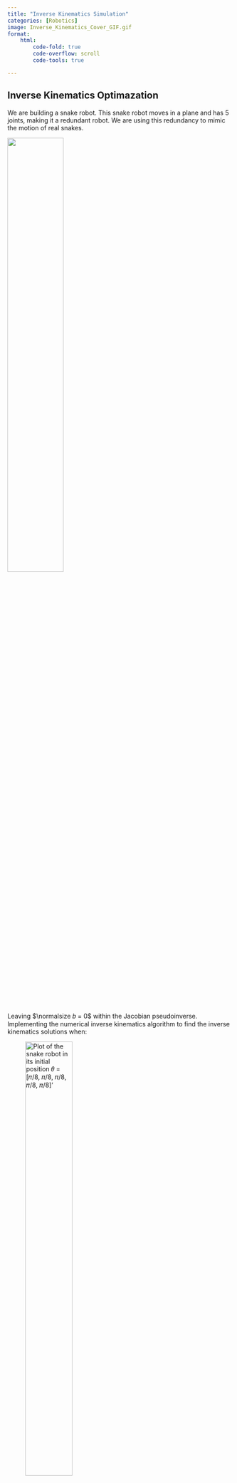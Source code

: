 ```yaml
---
title: "Inverse Kinematics Simulation"
categories: [Robotics]
image: Inverse_Kinematics_Cover_GIF.gif 
format:
    html: 
        code-fold: true
        code-overflow: scroll
        code-tools: true

---
```


## Inverse Kinematics Optimazation

We are building a snake robot. This snake robot moves in a plane and has 5 joints, making it a redundant robot. We are using this redundancy to mimic the motion of real snakes.

![](Images/Inv_diagram.png){fig-align="center" width=50%} 

Leaving $\normalsize 𝑏 = 0$ within the Jacobian pseudoinverse. Implementing the numerical inverse kinematics algorithm to find the inverse kinematics solutions when:


![Plot of the snake robot in its initial position 𝜃 = [𝜋/8, 𝜋/8, 𝜋/8, 𝜋/8, 𝜋/8]'](Images/Inverse_Default_plot.png){fig-align="center" width=50%} 



* **Case 1: 𝐿 = 1 and the desired end-effector pose is:**

**$\normalsize T_{sb} = [rotz(\pi/4), [3; 2; 0]; 0 \, 0 \, 0 \, 1]$**


```python
import numpy as np
import matplotlib
import matplotlib.pyplot as plt
matplotlib.use('Agg')  # Set the backend to a non-interactive backend
import matplotlib.animation as animation
from matplotlib.animation import PillowWriter

# Define the necessary functions
def bracket3(S):
    return np.array([[0, -S[2], S[1]], [S[2], 0, -S[0]], [-S[1], S[0], 0]])

def expm(A):
    return np.linalg.matrix_power(np.eye(A.shape[0]) + A / 16, 16)

def adjointM(T):
    R = T[0:3, 0:3]
    p = T[0:3, 3]
    return np.block([[R, np.zeros((3, 3))], [bracket3(p) @ R, R]])

def r2axisangle(R):
    if np.linalg.norm(R - np.eye(3)) < 1e-3:
        return np.array([0, 0, 0])
    else:
        theta = np.arccos(0.5 * (np.trace(R) - 1))
        omega_hat = 1 / (2 * np.sin(theta)) * (R - R.T)
        omega = np.array([omega_hat[2, 1], omega_hat[0, 2], omega_hat[1, 0]])
        return omega * theta

def bracket_s(s):
    return np.array([[0, -s[2], s[1], s[3]], [s[2], 0, -s[0], s[4]], [-s[1], s[0], 0, s[5]], [0, 0, 0, 0]])

def fk(M, S, theta):
    T = np.eye(4)
    theta = np.atleast_1d(theta)
    for i in range(len(theta)):
        T = np.dot(T, expm(bracket_s(S[:, i]) * theta[i]))
    return np.dot(T, M)

def JacS(S, theta):
    T = np.eye(4)
    Js = np.zeros((6, len(theta)))
    for i in range(len(theta)):
        Si = S[:, i]
        Js[:, i] = adjointM(T) @ Si
        T = np.dot(T, expm(bracket_s(Si) * theta[i]))
    return Js

def rotz(angle):
    c, s = np.cos(angle), np.sin(angle)
    return np.array([[c, -s, 0], [s, c, 0], [0, 0, 1]])

# Initialize plot
fig, ax = plt.subplots()
ax.set_xlim(-6, 6)
ax.set_ylim(-6, 6)
ax.grid(True)
line, = ax.plot([], [], 'o-', color=[1, 0.5, 0], linewidth=4)
plt.ion()

# Initialize parameters
L = 1
theta = np.array([np.pi/8] * 5)

S1 = np.array([0, 0, 1, 0, 0, 0])
S2 = np.array([0, 0, 1, 0, -1 * L, 0])
S3 = np.array([0, 0, 1, 0, -2 * L, 0])
S4 = np.array([0, 0, 1, 0, -3 * L, 0])
S5 = np.array([0, 0, 1, 0, -4 * L, 0])

# Create S_eq by concatenating the individual S vectors horizontally
S = np.column_stack((S1, S2, S3, S4, S5))

M = np.vstack([np.hstack([np.eye(3), np.array([[5*L, 0, 0]]).T]), [0, 0, 0, 1]])
M1 = np.vstack([np.hstack([np.eye(3), np.array([[1*L, 0, 0]]).T]), [0, 0, 0, 1]])
M2 = np.vstack([np.hstack([np.eye(3), np.array([[2*L, 0, 0]]).T]), [0, 0, 0, 1]])
M3 = np.vstack([np.hstack([np.eye(3), np.array([[3*L, 0, 0]]).T]), [0, 0, 0, 1]])
M4 = np.vstack([np.hstack([np.eye(3), np.array([[4*L, 0, 0]]).T]), [0, 0, 0, 1]])

# Desired transformation
T_d = np.vstack([np.hstack([rotz(np.pi/4), np.array([[3, 2, 0]]).T]), [0, 0, 0, 1]])
Xd = np.concatenate([r2axisangle(T_d[0:3, 0:3]), T_d[0:3, 3]])

# Initial forward kinematics
T = fk(M, S, theta)
X = np.concatenate([r2axisangle(T[0:3, 0:3]), T[0:3, 3]])

# Animation function
def update(frame):
    global theta, T, X
    if np.linalg.norm(Xd - X) > 1e-1:
        # Calculate joint transformations
        T1 = fk(M1, S[:, 0:1], theta[0])
        T2 = fk(M2, S[:, 0:2], [theta[0], theta[1]])
        T3 = fk(M3, S[:, 0:3], [theta[0], theta[1], theta[2]])
        T4 = fk(M4, S[:, 0:4], [theta[0], theta[1], theta[2], theta[3]])
        P_v = np.array([[0, 0]] + [T1[0:2, 3]]+ [T2[0:2, 3]]+ [T3[0:2, 3]]+ [T4[0:2, 3]] + [T[0:2, 3]]).T
        
        # Draw the robot
        line.set_data(P_v[0, :], P_v[1, :])
        
        # Update Jacobians and compute delta_theta
        JS = JacS(S, theta)
        Jb = np.dot(adjointM(np.linalg.inv(T)), JS)
        J_geometric = np.block([[T[0:3, 0:3], np.zeros((3, 3))], [np.zeros((3, 3)), T[0:3, 0:3]]]) @ Jb
        V = Xd - X
        delta_theta = np.dot(np.linalg.pinv(J_geometric), V)
        
        # Update theta
        theta += 0.1 * delta_theta
        print(theta)
        T = fk(M, S, theta)
        X = np.concatenate([r2axisangle(T[0:3, 0:3]), T[0:3, 3]])

    return line,

# Create and save the animation
ani = animation.FuncAnimation(fig, update, frames=np.arange(100), interval=200, blit=False)

# Save the animation
writer = PillowWriter(fps=7)  
ani.save("Inverse_Kinematics_1.gif", writer=writer)
```


At each iteration we first plot the robot and save a video frame. Then we calculate the Jacobian and perform numerical inverse kinematics. The loop terminates when the actual pose is close to the desired pose.

**MATLAB implementation**

<details>

```matlab

close all
clear
clc

% create figure
figure
axis([-6, 6, -6, 6])
grid on
hold on

% save as a video file
v = VideoWriter('Inverse_Kinematics_1.mp4', 'MPEG-4');
v.FrameRate = 25;
open(v);

% initial joint values
L = 1;
theta = [pi/8; pi/8; pi/8; pi/8; pi/8];

S1 = [0 0 1 0 0 0]';
S2 = [0 0 1 0 -1*L 0]';
S3 = [0 0 1 0 -2*L 0]';
S4 = [0 0 1 0 -3*L 0]';
S5 = [0 0 1 0 -4*L 0]';

S_eq = [S1, S2, S3, S4, S5];   
M = [eye(3), [5*L;0;0]; 0 0 0 1];
M1 = [eye(3), [1*L;0;0]; 0 0 0 1];
M2 = [eye(3), [2*L;0;0]; 0 0 0 1];
M3 = [eye(3), [3*L;0;0]; 0 0 0 1];
M4 = [eye(3), [4*L;0;0]; 0 0 0 1];

% Given desired Transformation matrices T_d
T_d = [rotz(pi/4), [3;2;0]; 0 0 0 1];
Xd = [r2axisangle(T_d(1:3, 1:3)); T_d(1:3,4)];

% T with initial joint positions
T = fk(M, S_eq, theta);
X = [r2axisangle(T(1:3, 1:3)); T(1:3,4)];

while norm(Xd - X) > 1e-2

    p0 = [0; 0]; % plot the robot
    T1 = fk(M1, S1, theta(1)); % 1. get the position of each link
    T2 = fk(M2, [S1, S2], [theta(1), theta(2)]);
    T3 = fk(M3, [S1, S2, S3], [theta(1), theta(2), theta(3)]);
    T4 = fk(M4, [S1, S2, S3, S4], [theta(1), theta(2), theta(3), theta(4)]);
    P_v = [p0, T1(1:2, 4), T2(1:2, 4), T3(1:2, 4), T4(1:2, 4), T(1:2, 4)];

    cla; % 2. draw the robot and save the frame
    plot(P_v(1,:), P_v(2,:), 'o-', 'color',[1, 0.5, 0],'linewidth',4)
    drawnow
    frame = getframe(gcf);
    writeVideo(v, frame); % My Implementation for inverse kinematics calculation below

    JS = JacS(S_eq, theta); % Updated Space Jacobian
    Jb = adjointM(inv(T))*JS; %Updated Body Jacobian
    J = [T(1:3, 1:3) zeros(3); zeros(3) T(1:3, 1:3)] * Jb; % Updated Geometric Jacobian
    V = Xd - X;

    delta_theta = pinv(J)*V +(eye(5) - pinv(J)*J)*[0;0;0;0;0];

    theta = double(theta + 0.1 * delta_theta); % Updating theta until the while loop is satisfied to get the desired joint positions
    T = fk(M, S_eq, theta);
    X = [r2axisangle(T(1:3, 1:3)); T(1:3,4)];
end

close(v);
close all
```

</details>

**Result:**

<img src="Inverse_Kinematics_1.gif" alt="Animated GIF" loop width="50%" height="50%">


* **Case 2: 𝐿 = 1 and the desired end-effector pose is:**

**$\normalsize T_{sb} = [rotz(\pi/2), [-2; 4; 0]; 0 \, 0 \, 0 \, 1]$**

```python
import numpy as np
import matplotlib
matplotlib.use('Agg')  # Set the backend to a non-interactive backend
import matplotlib.pyplot as plt
import matplotlib.animation as animation
from matplotlib.animation import PillowWriter

# Define the necessary functions
def bracket3(S):
    return np.array([[0, -S[2], S[1]], [S[2], 0, -S[0]], [-S[1], S[0], 0]])

def expm(A):
    return np.linalg.matrix_power(np.eye(A.shape[0]) + A / 16, 16)

def adjointM(T):
    R = T[0:3, 0:3]
    p = T[0:3, 3]
    return np.block([[R, np.zeros((3, 3))], [bracket3(p) @ R, R]])

def r2axisangle(R):
    if np.linalg.norm(R - np.eye(3)) < 1e-3:
        return np.array([0, 0, 0])
    else:
        theta = np.arccos(0.5 * (np.trace(R) - 1))
        omega_hat = 1 / (2 * np.sin(theta)) * (R - R.T)
        omega = np.array([omega_hat[2, 1], omega_hat[0, 2], omega_hat[1, 0]])
        return omega * theta

def bracket_s(s):
    return np.array([[0, -s[2], s[1], s[3]], [s[2], 0, -s[0], s[4]], [-s[1], s[0], 0, s[5]], [0, 0, 0, 0]])

def fk(M, S, theta):
    T = np.eye(4)
    theta = np.atleast_1d(theta)
    for i in range(len(theta)):
        T = np.dot(T, expm(bracket_s(S[:, i]) * theta[i]))
    return np.dot(T, M)

def JacS(S, theta):
    T = np.eye(4)
    Js = np.zeros((6, len(theta)))
    for i in range(len(theta)):
        Si = S[:, i]
        Js[:, i] = np.dot(adjointM(T), Si)
        T = np.dot(T, expm(bracket_s(Si) * theta[i]))
    return Js

def rotz(angle):
    c, s = np.cos(angle), np.sin(angle)
    return np.array([[c, -s, 0], [s, c, 0], [0, 0, 1]])

# Initialize plot
fig, ax = plt.subplots()
ax.set_xlim(-6, 6)
ax.set_ylim(-6, 6)
ax.grid(True)
line, = ax.plot([], [], 'o-', color=[1, 0.5, 0], linewidth=4)
plt.ion()

# Initialize parameters
L = 1
theta = np.array([np.pi/8] * 5)

S1 = np.array([0, 0, 1, 0, 0, 0])
S2 = np.array([0, 0, 1, 0, -1 * L, 0])
S3 = np.array([0, 0, 1, 0, -2 * L, 0])
S4 = np.array([0, 0, 1, 0, -3 * L, 0])
S5 = np.array([0, 0, 1, 0, -4 * L, 0])

# Create S_eq by concatenating the individual S vectors horizontally
S = np.column_stack((S1, S2, S3, S4, S5))

M = np.vstack([np.hstack([np.eye(3), np.array([[5*L, 0, 0]]).T]), [0, 0, 0, 1]])
M1 = np.vstack([np.hstack([np.eye(3), np.array([[1*L, 0, 0]]).T]), [0, 0, 0, 1]])
M2 = np.vstack([np.hstack([np.eye(3), np.array([[2*L, 0, 0]]).T]), [0, 0, 0, 1]])
M3 = np.vstack([np.hstack([np.eye(3), np.array([[3*L, 0, 0]]).T]), [0, 0, 0, 1]])
M4 = np.vstack([np.hstack([np.eye(3), np.array([[4*L, 0, 0]]).T]), [0, 0, 0, 1]])

# Desired transformation
T_d = np.vstack([np.hstack([rotz(np.pi/2), np.array([[-2, 4, 0]]).T]), [0, 0, 0, 1]])
Xd = np.concatenate([r2axisangle(T_d[0:3, 0:3]), T_d[0:3, 3]])

# Initial forward kinematics
T = fk(M, S, theta)
X = np.concatenate([r2axisangle(T[0:3, 0:3]), T[0:3, 3]])

# Animation function
def update(frame):
    global theta, T, X
    if np.linalg.norm(Xd - X) > 1e-1:
        # Calculate joint transformations
        T1 = fk(M1, S[:, 0:1], theta[0])
        T2 = fk(M2, S[:, 0:2], [theta[0], theta[1]])
        T3 = fk(M3, S[:, 0:3], [theta[0], theta[1], theta[2]])
        T4 = fk(M4, S[:, 0:4], [theta[0], theta[1], theta[2], theta[3]])
        P_v = np.array([[0, 0]] + [T1[0:2, 3]]+ [T2[0:2, 3]]+ [T3[0:2, 3]]+ [T4[0:2, 3]] + [T[0:2, 3]]).T
        
        # Draw the robot
        line.set_data(P_v[0, :], P_v[1, :])
        
        # Update Jacobians and compute delta_theta
        JS = JacS(S, theta)
        Jb = np.dot(adjointM(np.linalg.inv(T)), JS)
        J_geometric = np.block([[T[0:3, 0:3], np.zeros((3, 3))], [np.zeros((3, 3)), T[0:3, 0:3]]]) @ Jb
        V = Xd - X
        delta_theta = np.dot(np.linalg.pinv(J_geometric), V)
        
        # Update theta
        theta += 0.1 * delta_theta
        print(theta)
        T = fk(M, S, theta)
        X = np.concatenate([r2axisangle(T[0:3, 0:3]), T[0:3, 3]])

    return line,

# Create and save the animation
ani = animation.FuncAnimation(fig, update, frames=np.arange(100), interval=200, blit=False)

# Save the animation
writer = PillowWriter(fps=7)  
ani.save("Inverse_Kinematics_2.gif", writer=writer)
```


**MATLAB implementation**

<details>

```matlab

close all
clear
clc

% create figure
figure
axis([-6, 6, -6, 6])
grid on
hold on

% save as a video file
v = VideoWriter('Inverse_Kinematics_2.mp4', 'MPEG-4');
v.FrameRate = 25;
open(v);

% initial joint values
L = 1;
theta = [pi/8; pi/8; pi/8; pi/8; pi/8];

S1 = [0 0 1 0 0 0]';
S2 = [0 0 1 0 -1*L 0]';
S3 = [0 0 1 0 -2*L 0]';
S4 = [0 0 1 0 -3*L 0]';
S5 = [0 0 1 0 -4*L 0]';

S_eq = [S1, S2, S3, S4, S5];   
M = [eye(3), [5*L;0;0]; 0 0 0 1];
M1 = [eye(3), [1*L;0;0]; 0 0 0 1];
M2 = [eye(3), [2*L;0;0]; 0 0 0 1];
M3 = [eye(3), [3*L;0;0]; 0 0 0 1];
M4 = [eye(3), [4*L;0;0]; 0 0 0 1];

% Given desired Transformation matrices T_d
T_d = [rotz(pi/4), [-2;4;0]; 0 0 0 1];
Xd = [r2axisangle(T_d(1:3, 1:3)); T_d(1:3,4)];

% T with initial joint positions
T = fk(M, S_eq, theta);
X = [r2axisangle(T(1:3, 1:3)); T(1:3,4)];

while norm(Xd - X) > 1e-2

    p0 = [0; 0]; % plot the robot
    T1 = fk(M1, S1, theta(1)); % 1. get the position of each link
    T2 = fk(M2, [S1, S2], [theta(1), theta(2)]);
    T3 = fk(M3, [S1, S2, S3], [theta(1), theta(2), theta(3)]);
    T4 = fk(M4, [S1, S2, S3, S4], [theta(1), theta(2), theta(3), theta(4)]);
    P_v = [p0, T1(1:2, 4), T2(1:2, 4), T3(1:2, 4), T4(1:2, 4), T(1:2, 4)];

    cla; % 2. draw the robot and save the frame
    plot(P_v(1,:), P_v(2,:), 'o-', 'color',[1, 0.5, 0],'linewidth',4)
    drawnow
    frame = getframe(gcf);
    writeVideo(v, frame); % My Implementation for inverse kinematics calculation below

    JS = JacS(S_eq, theta); % Updated Space Jacobian
    Jb = adjointM(inv(T))*JS; %Updated Body Jacobian
    J = [T(1:3, 1:3) zeros(3); zeros(3) T(1:3, 1:3)] * Jb; % Updated Geometric Jacobian
    V = Xd - X;

    delta_theta = pinv(J)*V +(eye(5) - pinv(J)*J)*[0;0;0;0;0];

    theta = double(theta + 0.1 * delta_theta); % Updating theta until the while loop is satisfied to get the desired joint positions
    T = fk(M, S_eq, theta);
    X = [r2axisangle(T(1:3, 1:3)); T(1:3,4)];
end

close(v);
close all
```

</details>

**Result:**

<img src="Inverse_Kinematics_2.gif" alt="Animated GIF" loop width="50%" height="50%">


* **Case 3: 𝐿 = 1 and the desired end-effector pose is:**

**$\normalsize T_{sb} = [rotz(0), [3; -1; 0]; 0 \, 0 \, 0 \, 1]$**

```python
import numpy as np
import matplotlib
matplotlib.use('Agg')  # Set the backend to a non-interactive backend
import matplotlib.pyplot as plt
import matplotlib.animation as animation
from matplotlib.animation import PillowWriter

# Define the necessary functions
def bracket3(S):
    return np.array([[0, -S[2], S[1]], [S[2], 0, -S[0]], [-S[1], S[0], 0]])

def expm(A):
    return np.linalg.matrix_power(np.eye(A.shape[0]) + A / 16, 16)

def adjointM(T):
    R = T[0:3, 0:3]
    p = T[0:3, 3]
    return np.block([[R, np.zeros((3, 3))], [bracket3(p) @ R, R]])

def r2axisangle(R):
    if np.linalg.norm(R - np.eye(3)) < 1e-3:
        return np.array([0, 0, 0])
    else:
        trace = np.clip((np.trace(R) - 1) / 2, -1, 1)  # Clip trace to the valid range
        if trace < -1:
            trace = -1
        elif trace > 1:
            trace = 1
        theta = np.arccos(0.5*trace)
        omega_hat = 1 / (2 * np.sin(theta)) * (R - R.T)
        omega = np.array([omega_hat[2, 1], omega_hat[0, 2], omega_hat[1, 0]])
        return omega * theta

def bracket_s(s):
    return np.array([[0, -s[2], s[1], s[3]], [s[2], 0, -s[0], s[4]], [-s[1], s[0], 0, s[5]], [0, 0, 0, 0]])

def fk(M, S, theta):
    T = np.eye(4)
    theta = np.atleast_1d(theta)
    for i in range(len(theta)):
        T = np.dot(T, expm(bracket_s(S[:, i]) * theta[i]))
    return np.dot(T, M)

def JacS(S, theta):
    T = np.eye(4)
    Js = np.zeros((6, len(theta)))
    for i in range(len(theta)):
        Si = S[:, i]
        Js[:, i] = np.dot(adjointM(T), Si)
        T = np.dot(T, expm(bracket_s(Si) * theta[i]))
    return Js

def rotz(angle):
    c, s = np.cos(angle), np.sin(angle)
    return np.array([[c, -s, 0], [s, c, 0], [0, 0, 1]])

# Initialize plot
fig, ax = plt.subplots()
ax.set_xlim(-6, 6)
ax.set_ylim(-6, 6)
ax.grid(True)
line, = ax.plot([], [], 'o-', color=[1, 0.5, 0], linewidth=4)
plt.ion()

# Initialize parameters
L = 1
theta = np.array([np.pi/8] * 5)

S1 = np.array([0, 0, 1, 0, 0, 0])
S2 = np.array([0, 0, 1, 0, -1 * L, 0])
S3 = np.array([0, 0, 1, 0, -2 * L, 0])
S4 = np.array([0, 0, 1, 0, -3 * L, 0])
S5 = np.array([0, 0, 1, 0, -4 * L, 0])

# Create S_eq by concatenating the individual S vectors horizontally
S = np.column_stack((S1, S2, S3, S4, S5))

M = np.vstack([np.hstack([np.eye(3), np.array([[5*L, 0, 0]]).T]), [0, 0, 0, 1]])
M1 = np.vstack([np.hstack([np.eye(3), np.array([[1*L, 0, 0]]).T]), [0, 0, 0, 1]])
M2 = np.vstack([np.hstack([np.eye(3), np.array([[2*L, 0, 0]]).T]), [0, 0, 0, 1]])
M3 = np.vstack([np.hstack([np.eye(3), np.array([[3*L, 0, 0]]).T]), [0, 0, 0, 1]])
M4 = np.vstack([np.hstack([np.eye(3), np.array([[4*L, 0, 0]]).T]), [0, 0, 0, 1]])

# Desired transformation
T_d = np.vstack([np.hstack([rotz(0), np.array([[3, -1, 0]]).T]), [0, 0, 0, 1]])
Xd = np.concatenate([r2axisangle(T_d[0:3, 0:3]), T_d[0:3, 3]])

# Initial forward kinematics
T = fk(M, S, theta)
X = np.concatenate([r2axisangle(T[0:3, 0:3]), T[0:3, 3]])

# Animation function
def update(frame):
    global theta, T, X
    if np.linalg.norm(Xd - X) > 1e-1:
        # Calculate joint transformations
        T1 = fk(M1, S[:, 0:1], theta[0])
        T2 = fk(M2, S[:, 0:2], [theta[0], theta[1]])
        T3 = fk(M3, S[:, 0:3], [theta[0], theta[1], theta[2]])
        T4 = fk(M4, S[:, 0:4], [theta[0], theta[1], theta[2], theta[3]])
        P_v = np.array([[0, 0]] + [T1[0:2, 3]]+ [T2[0:2, 3]]+ [T3[0:2, 3]]+ [T4[0:2, 3]] + [T[0:2, 3]]).T
        
        # Draw the robot
        line.set_data(P_v[0, :], P_v[1, :])
        
        # Update Jacobians and compute delta_theta
        JS = JacS(S, theta)
        Jb = np.dot(adjointM(np.linalg.inv(T)), JS)
        J_geometric = np.block([[T[0:3, 0:3], np.zeros((3, 3))], [np.zeros((3, 3)), T[0:3, 0:3]]]) @ Jb
        V = Xd - X
        delta_theta = np.dot(np.linalg.pinv(J_geometric), V)
        
        # Update theta
        theta += 0.1 * delta_theta
        print(theta)
        T = fk(M, S, theta)
        X = np.concatenate([r2axisangle(T[0:3, 0:3]), T[0:3, 3]])

    return line,

# Create and save the animation
ani = animation.FuncAnimation(fig, update, frames=np.arange(100), interval=200, blit=False)

# Save the animation
writer = PillowWriter(fps=7)  
ani.save("Inverse_Kinematics_3.gif", writer=writer)
```


<details>

```matlab

close all
clear
clc

% create figure
figure
axis([-6, 6, -6, 6])
grid on
hold on

% save as a video file
v = VideoWriter('Inverse_Kinematics_3.mp4', 'MPEG-4');
v.FrameRate = 25;
open(v);

% initial joint values
L = 1;
theta = [pi/8; pi/8; pi/8; pi/8; pi/8];

S1 = [0 0 1 0 0 0]';
S2 = [0 0 1 0 -1*L 0]';
S3 = [0 0 1 0 -2*L 0]';
S4 = [0 0 1 0 -3*L 0]';
S5 = [0 0 1 0 -4*L 0]';

S_eq = [S1, S2, S3, S4, S5];   
M = [eye(3), [5*L;0;0]; 0 0 0 1];
M1 = [eye(3), [1*L;0;0]; 0 0 0 1];
M2 = [eye(3), [2*L;0;0]; 0 0 0 1];
M3 = [eye(3), [3*L;0;0]; 0 0 0 1];
M4 = [eye(3), [4*L;0;0]; 0 0 0 1];

% Given desired Transformation matrices T_d
T_d = [rotz(0), [3;-1;0]; 0 0 0 1];
Xd = [r2axisangle(T_d(1:3, 1:3)); T_d(1:3,4)];

% T with initial joint positions
T = fk(M, S_eq, theta);
X = [r2axisangle(T(1:3, 1:3)); T(1:3,4)];

while norm(Xd - X) > 1e-2

    p0 = [0; 0]; % plot the robot
    T1 = fk(M1, S1, theta(1)); % 1. get the position of each link
    T2 = fk(M2, [S1, S2], [theta(1), theta(2)]);
    T3 = fk(M3, [S1, S2, S3], [theta(1), theta(2), theta(3)]);
    T4 = fk(M4, [S1, S2, S3, S4], [theta(1), theta(2), theta(3), theta(4)]);
    P_v = [p0, T1(1:2, 4), T2(1:2, 4), T3(1:2, 4), T4(1:2, 4), T(1:2, 4)];

    cla; % 2. draw the robot and save the frame
    plot(P_v(1,:), P_v(2,:), 'o-', 'color',[1, 0.5, 0],'linewidth',4)
    drawnow
    frame = getframe(gcf);
    writeVideo(v, frame); % My Implementation for inverse kinematics calculation below

    JS = JacS(S_eq, theta); % Updated Space Jacobian
    Jb = adjointM(inv(T))*JS; %Updated Body Jacobian
    J = [T(1:3, 1:3) zeros(3); zeros(3) T(1:3, 1:3)] * Jb; % Updated Geometric Jacobian
    V = Xd - X;

    delta_theta = pinv(J)*V +(eye(5) - pinv(J)*J)*[0;0;0;0;0];

    theta = double(theta + 0.1 * delta_theta); % Updating theta until the while loop is satisfied to get the desired joint positions
    T = fk(M, S_eq, theta);
    X = [r2axisangle(T(1:3, 1:3)); T(1:3,4)];
end

close(v);
close all
```
</details>

**Result:**

<img src="Inverse_Kinematics_3.gif" alt="Animated GIF" loop width="50%" height="50%">


## Jacobian Pseudoinverse and Redundancy

This problem continues exploring the redundant snake robot used simulated above. So far we have left $\normalsize 𝑏 = 0$ in our Jacobian pseudoinverse. More generally, choosing $\normalsize 𝑏$ allows us to set a secondary objective for the inverse kinematics of redundant robots.

Here we establish that numerical inverse kinematics finds a solution for $\normalsize \theta$ such that $\normalsize T_{sb}(\theta)$ equals the desired end-effector pose. But when working with redundant robots, multiple solutions are often possible. Choosing $\normalsize 𝑏$ affects which of these solutions the algorithm selects.

Now I set $\normalsize 𝑏$ as the following vector (and update $\normalsize 𝑏$ as $\normalsize \theta_1$ changes):

b = [[-theta(0) 
        0 
        0 
        0 
        0]], (6x1) vector

$$\normalsize \theta_d = \left(\begin{array}{cc} 
-\theta(0)\\
0\\
0\\
0\\
0\\
\end{array}\right)
$$

Which is a $\normalsize (6 * 1) \, vector$

* Equation: $\normalsize \delta\theta = pinv(J)*V + (I - pinv(J)*J)*b$

**Here we change the delta_theta by manipulating the pseudoinverse and introducing the null-space**

Note: $\normalsize 𝑏$ was a zero vector till now for all the three cases, but now we will notice the change for Case 3:

**CASE 3: Modified delta_theta for Redundancy**

```python
import numpy as np
import matplotlib
matplotlib.use('Agg')  # Set the backend to a non-interactive backend
import matplotlib.pyplot as plt
import matplotlib.animation as animation
from matplotlib.animation import PillowWriter

# Define the necessary functions
def bracket3(S):
    return np.array([[0, -S[2], S[1]], [S[2], 0, -S[0]], [-S[1], S[0], 0]])

def expm(A):
    return np.linalg.matrix_power(np.eye(A.shape[0]) + A / 16, 16)

def adjointM(T):
    R = T[0:3, 0:3]
    p = T[0:3, 3]
    return np.block([[R, np.zeros((3, 3))], [bracket3(p) @ R, R]])

def r2axisangle(R):
    if np.linalg.norm(R - np.eye(3)) < 1e-3:
        return np.array([0, 0, 0])
    else:
        trace = np.clip((np.trace(R) - 1) / 2, -1, 1)  # Clip trace to the valid range
        if trace < -1:
            trace = -1
        elif trace > 1:
            trace = 1
        theta = np.arccos(0.5*trace)
        omega_hat = 1 / (2 * np.sin(theta)) * (R - R.T)
        omega = np.array([omega_hat[2, 1], omega_hat[0, 2], omega_hat[1, 0]])
        return omega * theta

def bracket_s(s):
    return np.array([[0, -s[2], s[1], s[3]], [s[2], 0, -s[0], s[4]], [-s[1], s[0], 0, s[5]], [0, 0, 0, 0]])

def fk(M, S, theta):
    T = np.eye(4)
    theta = np.atleast_1d(theta)
    for i in range(len(theta)):
        T = np.dot(T, expm(bracket_s(S[:, i]) * theta[i]))
    return np.dot(T, M)

def JacS(S, theta):
    T = np.eye(4)
    Js = np.zeros((6, len(theta)))
    for i in range(len(theta)):
        Si = S[:, i]
        Js[:, i] = np.dot(adjointM(T), Si)
        T = np.dot(T, expm(bracket_s(Si) * theta[i]))
    return Js

def rotz(angle):
    c, s = np.cos(angle), np.sin(angle)
    return np.array([[c, -s, 0], [s, c, 0], [0, 0, 1]])

# Initialize plot
fig, ax = plt.subplots()
ax.set_xlim(-6, 6)
ax.set_ylim(-6, 6)
ax.grid(True)
line, = ax.plot([], [], 'o-', color=[1, 0.5, 0], linewidth=4)
plt.ion()

# Initialize parameters
L = 1
theta = np.array([np.pi/8] * 5)

S1 = np.array([0, 0, 1, 0, 0, 0])
S2 = np.array([0, 0, 1, 0, -1 * L, 0])
S3 = np.array([0, 0, 1, 0, -2 * L, 0])
S4 = np.array([0, 0, 1, 0, -3 * L, 0])
S5 = np.array([0, 0, 1, 0, -4 * L, 0])

# Create S_eq by concatenating the individual S vectors horizontally
S = np.column_stack((S1, S2, S3, S4, S5))

M = np.vstack([np.hstack([np.eye(3), np.array([[5*L, 0, 0]]).T]), [0, 0, 0, 1]])
M1 = np.vstack([np.hstack([np.eye(3), np.array([[1*L, 0, 0]]).T]), [0, 0, 0, 1]])
M2 = np.vstack([np.hstack([np.eye(3), np.array([[2*L, 0, 0]]).T]), [0, 0, 0, 1]])
M3 = np.vstack([np.hstack([np.eye(3), np.array([[3*L, 0, 0]]).T]), [0, 0, 0, 1]])
M4 = np.vstack([np.hstack([np.eye(3), np.array([[4*L, 0, 0]]).T]), [0, 0, 0, 1]])

# Desired transformation
T_d = np.vstack([np.hstack([rotz(0), np.array([[3, -1, 0]]).T]), [0, 0, 0, 1]])
Xd = np.concatenate([r2axisangle(T_d[0:3, 0:3]), T_d[0:3, 3]])

# Initial forward kinematics
T = fk(M, S, theta)
X = np.concatenate([r2axisangle(T[0:3, 0:3]), T[0:3, 3]])

# Animation function
def update(frame):
    global theta, T, X
    if np.linalg.norm(Xd - X) > 1e-1:
        # Calculate joint transformations
        T1 = fk(M1, S[:, 0:1], theta[0])
        T2 = fk(M2, S[:, 0:2], [theta[0], theta[1]])
        T3 = fk(M3, S[:, 0:3], [theta[0], theta[1], theta[2]])
        T4 = fk(M4, S[:, 0:4], [theta[0], theta[1], theta[2], theta[3]])
        P_v = np.array([[0, 0]] + [T1[0:2, 3]]+ [T2[0:2, 3]]+ [T3[0:2, 3]]+ [T4[0:2, 3]] + [T[0:2, 3]]).T
        
        # Draw the robot
        line.set_data(P_v[0, :], P_v[1, :])
        
        # Update Jacobians and compute delta_theta
        JS = JacS(S, theta)
        Jb = np.dot(adjointM(np.linalg.inv(T)), JS)
        J_geometric = np.block([[T[0:3, 0:3], np.zeros((3, 3))], [np.zeros((3, 3)), T[0:3, 0:3]]]) @ Jb
        V = Xd - X

        # [del_theta = pinv(J)*V + (I - pinv(J)*J)*b] <- Updated delta_theta to include the null-space with the specified b vector
        delta_theta = np.dot(np.linalg.pinv(J_geometric), V) + np.dot((np.eye(5) - np.dot(np.linalg.pinv(J_geometric), J_geometric)), np.array([-theta[0], 0, 0, 0, 0]))
        
        # Update theta
        theta += 0.1 * delta_theta
        print(theta)
        T = fk(M, S, theta)
        X = np.concatenate([r2axisangle(T[0:3, 0:3]), T[0:3, 3]])

    return line,

# Create and save the animation
ani = animation.FuncAnimation(fig, update, frames=np.arange(100), interval=200, blit=False)

# Save the animation
writer = PillowWriter(fps=7)  
ani.save("Inverse_Kinematics_Null.gif", writer=writer)
```


**MATLAB implementation**

<details>

```matlab

close all
clear
clc

% create figure
figure
axis([-6, 6, -6, 6])
grid on
hold on

% save as a video file
v = VideoWriter('Inverse_Kinematics_3_null_space.mp4', 'MPEG-4');
v.FrameRate = 25;
open(v);

% initial joint values
L = 1;
theta = [pi/8; pi/8; pi/8; pi/8; pi/8];

S1 = [0 0 1 0 0 0]';
S2 = [0 0 1 0 -1*L 0]';
S3 = [0 0 1 0 -2*L 0]';
S4 = [0 0 1 0 -3*L 0]';
S5 = [0 0 1 0 -4*L 0]';

S_eq = [S1, S2, S3, S4, S5];   
M = [eye(3), [5*L;0;0]; 0 0 0 1];
M1 = [eye(3), [1*L;0;0]; 0 0 0 1];
M2 = [eye(3), [2*L;0;0]; 0 0 0 1];
M3 = [eye(3), [3*L;0;0]; 0 0 0 1];
M4 = [eye(3), [4*L;0;0]; 0 0 0 1];

% Given desired Transformation matrices T_d
T_d = [rotz(0), [3;-1;0]; 0 0 0 1];
Xd = [r2axisangle(T_d(1:3, 1:3)); T_d(1:3,4)];

% T with initial joint positions
T = fk(M, S_eq, theta);
X = [r2axisangle(T(1:3, 1:3)); T(1:3,4)];

while norm(Xd - X) > 1e-2

    p0 = [0; 0]; % plot the robot
    T1 = fk(M1, S1, theta(1)); % 1. get the position of each link
    T2 = fk(M2, [S1, S2], [theta(1), theta(2)]);
    T3 = fk(M3, [S1, S2, S3], [theta(1), theta(2), theta(3)]);
    T4 = fk(M4, [S1, S2, S3, S4], [theta(1), theta(2), theta(3), theta(4)]);
    P_v = [p0, T1(1:2, 4), T2(1:2, 4), T3(1:2, 4), T4(1:2, 4), T(1:2, 4)];

    cla; % 2. draw the robot and save the frame
    plot(P_v(1,:), P_v(2,:), 'o-', 'color',[1, 0.5, 0],'linewidth',4)
    drawnow
    frame = getframe(gcf);
    writeVideo(v, frame); % My Implementation for inverse kinematics calculation below

    JS = JacS(S_eq, theta); % Updated Space Jacobian
    Jb = adjointM(inv(T))*JS; %Updated Body Jacobian
    J = [T(1:3, 1:3) zeros(3); zeros(3) T(1:3, 1:3)] * Jb; % Updated Geometric Jacobian
    V = Xd - X;

    delta_theta = pinv(J)*V +(eye(5) - pinv(J)*J)*[-theta(1);0;0;0;0];

    theta = double(theta + 0.1 * delta_theta); % Updating theta until the while loop is satisfied to get the desired joint positions
    T = fk(M, S_eq, theta);
    X = [r2axisangle(T(1:3, 1:3)); T(1:3,4)];
end

close(v);
close all
```

</details>

**Result:**

<img src="Inverse_Kinematics_Null.gif" alt="Animated GIF" loop width="50%" height="50%">


The final joint positions (approximately):

* **Case 3 with $\normalsize 𝑏 = 0$:**
$$\normalsize \theta = \left(\begin{array}{cc} 
−1.51\\
0.29\\
1.36\\
0.78\\
−0.92
\end{array}\right)
$$

* **Case 3 with $\normalsize 𝑏 = -\theta(1)$:**

$$\normalsize \theta = \left(\begin{array}{cc} 
−0.38\\
−1.40\\
1.20\\
1.70\\
−1.12
\end{array}\right)
$$

Comparing these two results, we have that |$\normalsize \theta_1$| is smaller (and $\normalsize \theta_1$ is closer to zero) with the secondary objective:

* **$\normalsize 0.38 < 1.51$**

There are several reasons why we may want to minimize a joint angle:

    • The actuator at that joint moves more slowly than the other actuators.

    • Moving the actuator at that joint consumes more power as compared to the other actuators along the robot arm.

    • We want to avoid colliding with an obstacle, and we need to keep one or more joints at a specific angle to avoid that obstacle


```{=html}
<script>
const tooltipTriggerList = document.querySelectorAll('[data-bs-toggle="tooltip"]')
const tooltipList = [...tooltipTriggerList].map(tooltipTriggerEl => new bootstrap.Tooltip(tooltipTriggerEl))
</script>
<style>
div#quarto-sidebar-glass { display: none !important; }
ul.navbar-nav.navbar-nav-scroll { -webkit-flex-direction: row !important; }
/* #quarto-sidebar { padding: 5px; }
#quarto-sidebar > * { padding: 5px; }
div.sidebar-menu-container > * { padding: 5px 5px 5px 5px; }
#quarto-margin-sidebar { padding: 40px; } */
</style>
```
